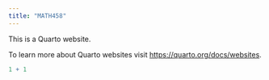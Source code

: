 ```yaml
---
title: "MATH458"
---
```


This is a Quarto website.

To learn more about Quarto websites visit <https://quarto.org/docs/websites>.

```r
1 + 1
```
